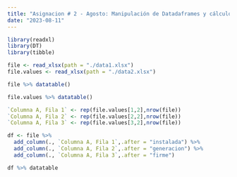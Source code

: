 ```yaml
---
title: "Asignacion # 2 - Agosto: Manipulación de Datadaframes y cálculos"
date: "2023-08-11"
---
```


```r
library(readxl)
library(DT)
library(tibble)
```

```r
file <- read_xlsx(path = "./data1.xlsx")
file.values <- read_xlsx(path = "./data2.xlsx")
```

```r
file %>% datatable()
```

```r
file.values %>% datatable()
```

```r
`Columna A, Fila 1` <- rep(file.values[1,2],nrow(file))
`Columna A, Fila 2` <- rep(file.values[2,2],nrow(file))
`Columna A, Fila 3` <- rep(file.values[3,2],nrow(file))
```

```r
df <- file %>% 
  add_column(., `Columna A, Fila 1`,.after = "instalada") %>%
  add_column(., `Columna A, Fila 2`,.after = "generacion") %>%
  add_column(., `Columna A, Fila 3`,.after = "firme")
```

```r
df %>% datatable
```

